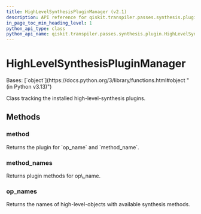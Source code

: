 ```yaml
---
title: HighLevelSynthesisPluginManager (v2.1)
description: API reference for qiskit.transpiler.passes.synthesis.plugin.HighLevelSynthesisPluginManager in qiskit v2.1
in_page_toc_min_heading_level: 1
python_api_type: class
python_api_name: qiskit.transpiler.passes.synthesis.plugin.HighLevelSynthesisPluginManager
---
```


# HighLevelSynthesisPluginManager

<Class id="qiskit.transpiler.passes.synthesis.plugin.HighLevelSynthesisPluginManager" isDedicatedPage={true} github="https://github.com/Qiskit/qiskit/tree/stable/2.1/qiskit/transpiler/passes/synthesis/plugin.py#L691-L723" signature="qiskit.transpiler.passes.synthesis.plugin.HighLevelSynthesisPluginManager" modifiers="class">
  Bases: [`object`](https://docs.python.org/3/library/functions.html#object "(in Python v3.13)")

  Class tracking the installed high-level-synthesis plugins.

  ## Methods

  ### method

  <Function id="qiskit.transpiler.passes.synthesis.plugin.HighLevelSynthesisPluginManager.method" github="https://github.com/Qiskit/qiskit/tree/stable/2.1/qiskit/transpiler/passes/synthesis/plugin.py#L716-L719" signature="method(op_name, method_name)">
    Returns the plugin for `op_name` and `method_name`.
  </Function>

  ### method\_names

  <Function id="qiskit.transpiler.passes.synthesis.plugin.HighLevelSynthesisPluginManager.method_names" github="https://github.com/Qiskit/qiskit/tree/stable/2.1/qiskit/transpiler/passes/synthesis/plugin.py#L709-L714" signature="method_names(op_name)">
    Returns plugin methods for op\_name.
  </Function>

  ### op\_names

  <Function id="qiskit.transpiler.passes.synthesis.plugin.HighLevelSynthesisPluginManager.op_names" github="https://github.com/Qiskit/qiskit/tree/stable/2.1/qiskit/transpiler/passes/synthesis/plugin.py#L721-L723" signature="op_names()">
    Returns the names of high-level-objects with available synthesis methods.
  </Function>
</Class>

